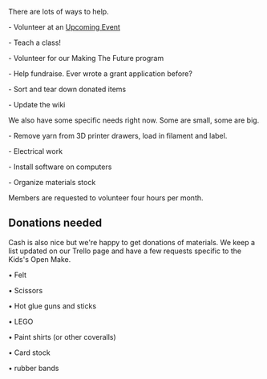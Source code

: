 There are lots of ways to help. 

- Volunteer at an [[Upcoming Event]]

- Teach a class!

- Volunteer for our Making The Future program

- Help fundraise. Ever wrote a grant application before?

- Sort and tear down donated items

- Update the wiki


We also have some specific needs right now. Some are small, some are big.

- Remove yarn from 3D printer drawers, load in filament and label.

- Electrical work

- Install software on computers

- Organize materials stock


Members are requested to volunteer four hours per month.



== Donations needed ==

Cash is also nice but we're happy to get donations of materials. We keep a list updated on our Trello page and have a few requests specific to the Kids's Open Make.

• Felt

• Scissors

• Hot glue guns and sticks

• LEGO

• Paint shirts (or other coveralls)

• Card stock

• rubber bands

